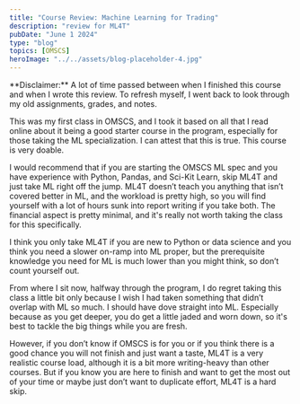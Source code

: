 ```yaml
---
title: "Course Review: Machine Learning for Trading"
description: "review for ML4T"
pubDate: "June 1 2024"
type: "blog"
topics: [OMSCS]
heroImage: "../../assets/blog-placeholder-4.jpg"
---
```



<CalloutDisclaimer>
**Disclaimer:** A lot of time passed between when I finished this course and when I wrote this
review. To refresh myself, I went back to look through my old assignments,
grades, and notes.
</CalloutDisclaimer>

This was my first class in OMSCS, and I took it based on all that I read online about it being a good starter course in the program, especially for those taking the ML specialization. I can attest that this is true. This course is very doable.

I would recommend that if you are starting the OMSCS ML spec and you have experience with Python, Pandas, and Sci-Kit Learn, skip ML4T and just take ML right off the jump. ML4T doesn’t teach you anything that isn’t covered better in ML, and the workload is pretty high, so you will find yourself with a lot of hours sunk into report writing if you take both. The financial aspect is pretty minimal, and it's really not worth taking the class for this specifically.

I think you only take ML4T if you are new to Python or data science and you think you need a slower on-ramp into ML proper, but the prerequisite knowledge you need for ML is much lower than you might think, so don’t count yourself out.

From where I sit now, halfway through the program, I do regret taking this class a little bit only because I wish I had taken something that didn’t overlap with ML so much. I should have dove straight into ML. Especially because as you get deeper, you do get a little jaded and worn down, so it's best to tackle the big things while you are fresh.

However, if you don’t know if OMSCS is for you or if you think there is a good chance you will not finish and just want a taste, ML4T is a very realistic course load, although it is a bit more writing-heavy than other courses. But if you know you are here to finish and want to get the most out of your time or maybe just don’t want to duplicate effort, ML4T is a hard skip.
